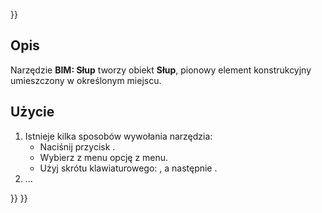 <languages/>
{{UnfinishedDocu{{#translation:}}}}

{{Docnav/pl
|[[Arch_CurtainWall/pl|Ściana kurtynowa]]
|[[BIM_Beam/pl|Belka]]
|[[BIM_Workbench/pl|środowisko pracy BIM]]
|IconL=Arch_CurtainWall.svg
|IconR=BIM_Beam.svg
|IconC=Workbench_BIM.svg
}}

{{GuiCommand/pl
|Name=BIM Column
|MenuLocation=3D/BIM → Słup
|Workbenches=[[BIM_Workbench/pl|BIM]]
|Shortcut={{KEY|C}} {{KEY|O}}
|SeeAlso=
}}

<span id="Description"></span>
==Opis==

Narzędzie '''BIM: Słup''' tworzy obiekt '''Słup''', pionowy element konstrukcyjny umieszczony w określonym miejscu.

<span id="Usage"></span>
==Użycie==

# Istnieje kilka sposobów wywołania narzędzia:
#* Naciśnij przycisk {{Button|[[Image:BIM_Column.svg|16px]] [[BIM_Column/pl|Słup]]}}.
#* Wybierz z menu opcję {{MenuCommand|3D/BIM → [[Image:BIM_Column.svg|16px]] Słup}} z menu.
#* Użyj skrótu klawiaturowego: {{KEY|C}}, a następnie {{KEY|O}}.
# ...


{{Docnav/pl
|[[Arch_CurtainWall/pl|Ściana kurtynowa]]
|[[BIM_Beam/pl|Belka]]
|[[BIM_Workbench/pl|środowisko pracy BIM]]
|IconL=Arch_CurtainWall.svg
|IconR=BIM_Beam.svg
|IconC=Workbench_BIM.svg
}}

{{BIM_Tools_navi{{#translation:}}}}
{{Userdocnavi{{#translation:}}}}
